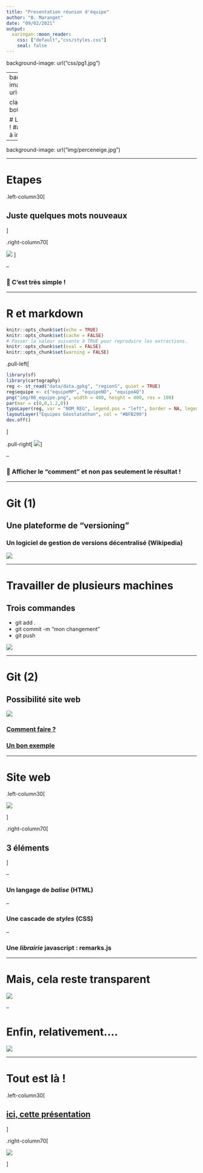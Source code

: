 ```yaml
---
title: "Presentation réunion d'équipe"
author: "B. Maranget"
date: "09/02/2021"
output:
  xaringan::moon_reader:
    css: ["default","css/styles.css"]
    seal: false
---
```

background-image: url("css/pg1.jpg")

---
background-image: url("css/pg2.jpg")

class: right, bottom

# La nature renait !
## Balade de R à internet !
---


background-image: url("img/perceneige.jpg")

---


# Etapes



.left-column30[ 

## Juste quelques mots nouveaux

]


.right-column70[





![](img/outils.jpg#center)
]

--

### 🤔 C'est très simple !

---



# R et markdown


```r
knitr::opts_chunk$set(echo = TRUE)
knitr::opts_chunk$set(cache = FALSE)
# Passer la valeur suivante à TRUE pour reproduire les extractions.
knitr::opts_chunk$set(eval = FALSE)
knitr::opts_chunk$set(warning = FALSE)
```

.pull-left[
```r
library(sf)
library(cartography)
reg <- st_read("data/data.gpkg", "regionS", quiet = TRUE)
reg$equipe <- c("equipeMP", "equipeNO", "equipeAQ")
png("img/06_equipe.png", width = 400, height = 400, res = 100)
par(mar = c(0,0,1.2,0))
typoLayer(reg, var = "NOM_REG", legend.pos = "left", border = NA, legend.values.cex = 0.8, legend.title.txt = "")
layoutLayer("Equipes Géostatathon", col = "#BFB299")
dev.off()
```
]

.pull-right[
![](img/06_equipe.png)
]


--

### 🤔 Afficher le "comment" et non pas seulement le résultat !

---

# Git (1)

## Une plateforme de "versioning"

### Un logiciel de gestion de versions décentralisé (Wikipedia)

![](img/github.png)

---

# Travailler de plusieurs machines

## Trois commandes

* git add . 
* git commit -m "mon changement" 
* git push

![](img/gitpush.png)


---

# Git (2)

## Possibilité site web

![](img/siteweb.png#center)

### [Comment faire ?](https://putaindecode.io/articles/creer-un-site-web-gratuitement-avec-github-pages/)

### [Un bon exemple](https://rcarto.github.io/carto_avec_r/)



---



# Site web

.left-column30[ 


![](img/arbres.png)


]


.right-column70[




## 3 éléments

]

--

###  Un langage de *balise* (HTML)

--

###  Une cascade de *styles* (CSS)

--

###  Une *librairie* javascript : remarks.js


---

# Mais, cela reste transparent

![](img/debscript.png)

--

# Enfin, relativement....


![](img/pblien.png)

---

# Tout est là !





.left-column30[ 


##  [ici, cette présentation](https://github.com/beababa/beababa.github.io)


]

.right-column70[

![](img/abyme.png)

]
